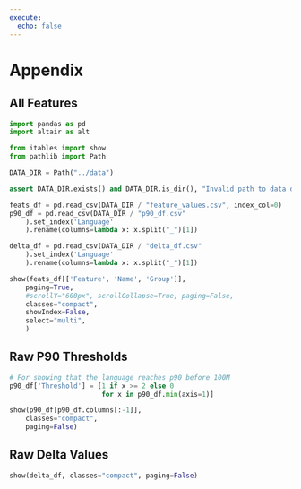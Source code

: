 ```yaml
---
execute: 
  echo: false
---
```


# Appendix {.unnumbered}

## All Features
```python
import pandas as pd
import altair as alt

from itables import show
from pathlib import Path

DATA_DIR = Path("../data")

assert DATA_DIR.exists() and DATA_DIR.is_dir(), "Invalid path to data directory."

feats_df = pd.read_csv(DATA_DIR / "feature_values.csv", index_col=0)
p90_df = pd.read_csv(DATA_DIR / "p90_df.csv"
    ).set_index('Language'
    ).rename(columns=lambda x: x.split("_")[1])

delta_df = pd.read_csv(DATA_DIR / "delta_df.csv"
    ).set_index('Language'
    ).rename(columns=lambda x: x.split("_")[1])

show(feats_df[['Feature', 'Name', 'Group']],
    paging=True,
    #scrollY="600px", scrollCollapse=True, paging=False,
    classes="compact",
    showIndex=False,
    select="multi",
    )
```

## Raw P90 Thresholds

```python
# For showing that the language reaches p90 before 100M
p90_df['Threshold'] = [1 if x >= 2 else 0 
                       for x in p90_df.min(axis=1)]

show(p90_df[p90_df.columns[:-1]], 
    classes="compact", 
    paging=False)
```

## Raw Delta Values

```python
show(delta_df, classes="compact", paging=False)
```
